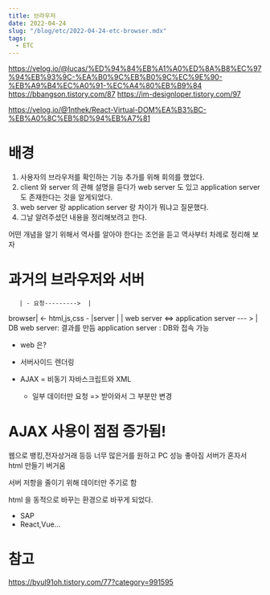 ```yaml
---
title: 브라우저 
date: 2022-04-24
slug: "/blog/etc/2022-04-24-etc-browser.mdx"
tags:
  - ETC
--- 
```


https://velog.io/@lucas/%ED%94%84%EB%A1%A0%ED%8A%B8%EC%97%94%EB%93%9C-%EA%B0%9C%EB%B0%9C%EC%9E%90-%EB%A9%B4%EC%A0%91-%EC%A4%80%EB%B9%84
https://bbangson.tistory.com/87
https://im-designloper.tistory.com/97

https://velog.io/@1nthek/React-Virtual-DOM%EA%B3%BC-%EB%A0%8C%EB%8D%94%EB%A7%81

# 배경

1. 사용자의 브라우저를 확인하는 기능 추가를 위해 회의를 했었다.
2. client 와 server 의 관해 설명을 듣다가 web server 도 있고  application server 도 존재한다는 것을 알게되었다.
3. web server 랑 application server 랑 차이가 뭐냐고 질문했다.
3. 그날 알려주셨던 내용을 정리해보려고 한다.

어떤 개념을 알기 위해서 역사를 알아야 한다는 조언을 듣고 역사부터 차례로 정리해 보자

# 과거의 브라우저와 서버

       | - 요청--------->  | 
browser| <- html,js,css - |server 
       |                  | web server <=> application server --- > | DB
web server: 결과를 만듬
application server : DB와 접속 가능

* web 은?
* 서버사이드 렌더링 

*  AJAX = 비동기 자바스크립트와 XML 
    - 일부 데이터만 요청 => 받아와서 그 부분만 변경
    
# AJAX 사용이 점점 증가됨!

웹으로 뱅킹,전자상거래 등등 너무 많은거를 원하고
PC 성능 좋아짐
서버가 혼자서 html 만들기 버거움

서버 저항을 줄이기 위해 데이터만 주기로 함

html 을 동적으로 바꾸는 환경으로 바꾸게 되었다.

* SAP
* React,Vue...

# 참고
https://byul91oh.tistory.com/77?category=991595


